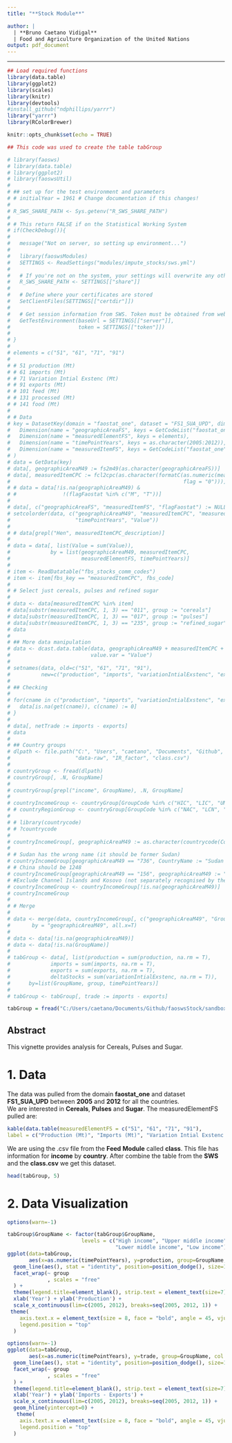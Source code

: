 ```yaml
---
title: "**Stock Module**"

author: |
  | **Bruno Caetano Vidigal**
  | Food and Agriculture Organization of the United Nations
output: pdf_document
---
```

---

```r
## Load required functions
library(data.table)
library(ggplot2)
library(scales)
library(knitr)
library(devtools)
#install_github("ndphillips/yarrr")
library("yarrr")
library(RColorBrewer)
```

```r
knitr::opts_chunk$set(echo = TRUE)
```

```r

## This code was used to create the table tabGroup

# library(faosws)
# library(data.table)
# library(ggplot2)
# library(faoswsUtil)
# 
# ## set up for the test environment and parameters
# # initialYear = 1961 # Change documentation if this changes!
# 
# R_SWS_SHARE_PATH <- Sys.getenv("R_SWS_SHARE_PATH")
# 
# # This return FALSE if on the Statistical Working System
# if(CheckDebug()){
#   
#   message("Not on server, so setting up environment...")
#   
#   library(faoswsModules)
#   SETTINGS <- ReadSettings("modules/impute_stocks/sws.yml")
#   
#   # If you're not on the system, your settings will overwrite any others
#   R_SWS_SHARE_PATH <- SETTINGS[["share"]]
#   
#   # Define where your certificates are stored
#   SetClientFiles(SETTINGS[["certdir"]])
#   
#   # Get session information from SWS. Token must be obtained from web interface
#   GetTestEnvironment(baseUrl = SETTINGS[["server"]],
#                      token = SETTINGS[["token"]])
#   
# }
# 
# elements = c("51", "61", "71", "91")
# 
# # 51 production (Mt)
# # 61 imports (Mt)
# # 71 Variation Intial Exstenc (Mt) 
# # 91 exports (Mt)  
# # 101 feed (Mt)
# # 131 processed (Mt)
# # 141 food (Mt)
# 
# # Data
# key = DatasetKey(domain = "faostat_one", dataset = "FS1_SUA_UPD", dimensions = list(
#   Dimension(name = "geographicAreaFS", keys = GetCodeList("faostat_one", "FS1_SUA_UPD", "geographicAreaFS")[, code]),
#   Dimension(name = "measuredElementFS", keys = elements),
#   Dimension(name = "timePointYears", keys = as.character(2005:2012)),
#   Dimension(name = "measuredItemFS", keys = GetCodeList("faostat_one", "FS1_SUA_UPD", "measuredItemFS")[, code]))
# )
# data = GetData(key)
# data[, geographicAreaM49 := fs2m49(as.character(geographicAreaFS))]
# data[, measuredItemCPC := fcl2cpc(as.character(formatC(as.numeric(measuredItemFS), width = 4,
#                                                        flag = "0")))]
# # data = data[!is.na(geographicAreaM49) & 
# #               !(flagFaostat %in% c("M", "T"))]
# 
# data[, c("geographicAreaFS", "measuredItemFS", "flagFaostat") := NULL]
# setcolorder(data, c("geographicAreaM49", "measuredItemCPC", "measuredElementFS", 
#                     "timePointYears", "Value"))
# 
# # data[grepl("Hen", measuredItemCPC_description)]
# 
# data = data[, list(Value = sum(Value)), 
#             by = list(geographicAreaM49, measuredItemCPC, 
#                       measuredElementFS, timePointYears)]
# 
# item <- ReadDatatable("fbs_stocks_comm_codes")
# item <- item[fbs_key == "measuredItemCPC", fbs_code]
# 
# # Select just cereals, pulses and refined sugar
# 
# data <- data[measuredItemCPC %in% item]
# data[substr(measuredItemCPC, 1, 3) == "011", group := "cereals"]
# data[substr(measuredItemCPC, 1, 3) == "017", group := "pulses"]
# data[substr(measuredItemCPC, 1, 3) == "235", group := "refined_sugar"]
# data
# 
# ## More data manipulation 
# data <- dcast.data.table(data, geographicAreaM49 + measuredItemCPC + timePointYears + group ~ measuredElementFS,
#                          value.var = "Value")
# 
# setnames(data, old=c("51", "61", "71", "91"),
#          new=c("production", "imports", "variationIntialExstenc", "exports"))
# 
# ## Checking
# 
# for(cname in c("production", "imports", "variationIntialExstenc", "exports")){
#   data[is.na(get(cname)), c(cname) := 0]
# }
# 
# data[, netTrade := imports - exports]
# data
# 
# ## Country groups
# dlpath <- file.path("C:", "Users", "caetano", "Documents", "Github", "faoswsFeed",
#                     "data-raw", "IR_factor", "class.csv")
# 
# countryGroup <- fread(dlpath)
# countryGroup[, .N, GroupName]
# 
# countryGroup[grepl("income", GroupName), .N, GroupName]
# 
# countryIncomeGroup <- countryGroup[GroupCode %in% c("HIC", "LIC", "UMC", "LMC"), ]
# # countryRegionGroup <- countryGroup[GroupCode %in% c("NAC", "LCN", "AFR", "EAS", "EUU"),]
# 
# # library(countrycode)
# # ?countrycode
# 
# countryIncomeGroup[, geographicAreaM49 := as.character(countrycode(CountryCode, "wb", "iso3n"))]
# 
# # Sudan has the wrong name (it should be former Sudan)
# countryIncomeGroup[geographicAreaM49 == "736", CountryName := "Sudan (former)"]
# # China should be 1248
# countryIncomeGroup[geographicAreaM49 == "156", geographicAreaM49 := "1248"]
# #Exclude Channel Islands and Kosovo (not separately recognised by the UN)
# countryIncomeGroup <- countryIncomeGroup[!is.na(geographicAreaM49)]
# countryIncomeGroup
# 
# # Merge
# 
# data <- merge(data, countryIncomeGroup[, c("geographicAreaM49", "GroupName"), with = F], 
#       by = "geographicAreaM49", all.x=T)
# 
# data <- data[!is.na(geographicAreaM49)]
# data <- data[!is.na(GroupName)]
# 
# tabGroup <- data[, list(production = sum(production, na.rm = T),
#             imports = sum(imports, na.rm = T),
#             exports = sum(exports, na.rm = T),
#             deltaStocks = sum(variationIntialExstenc, na.rm = T)),
#      by=list(GroupName, group, timePointYears)]
# 
# tabGroup <- tabGroup[, trade := imports - exports]

tabGroup = fread("C:/Users/caetano/Documents/Github/faoswsStock/sandbox/tabGroup.csv")
```


## Abstract

This vignette provides analysis for Cereals, Pulses and Sugar.


# 1. Data

The data was pulled from the domain **faostat_one** and dataset **FS1_SUA_UPD** between **2005** and **2012** for all the countries.  
We are interested in **Cereals**, **Pulses** and **Sugar**.
The measuredElementFS pulled are:

```r
kable(data.table(measuredElementFS = c("51", "61", "71", "91"),
label = c("Production (Mt)", "Imports (Mt)", "Variation Intial Exstenc (Mt)", "Exports (Mt)")), format = "markdown", padding = 0)
```

We are using the .csv file from the **Feed** **Module** called **class**. This file has information for **income** by **country**. After combine the table from the **SWS** and the **class.csv** we get this dataset.
```r
head(tabGroup, 5)
```

# 2. Data Visualization

```r
options(warn=-1)

tabGroup$GroupName <- factor(tabGroup$GroupName, 
                        levels = c("High income", "Upper middle income", 
                                   "Lower middle income", "Low income"))
ggplot(data=tabGroup,
       aes(x=as.numeric(timePointYears), y=production, group=GroupName, col = GroupName)) +
  geom_line(aes(), stat = "identity", position=position_dodge(), size=1) +
  facet_wrap(~ group
             , scales = "free"
  ) +
  theme(legend.title=element_blank(), strip.text = element_text(size=7)) +
  xlab('Year') + ylab('Production') +
  scale_x_continuous(lim=c(2005, 2012), breaks=seq(2005, 2012, 1)) +
 theme(
    axis.text.x = element_text(size = 8, face = "bold", angle = 45, vjust = .5),
    legend.position = "top"
  )
```

```r
options(warn=-1)
ggplot(data=tabGroup,
       aes(x=as.numeric(timePointYears), y=trade, group=GroupName, col = GroupName)) +
  geom_line(aes(), stat = "identity", position=position_dodge(), size=1) +
  facet_wrap(~ group
             , scales = "free"
  ) +
  theme(legend.title=element_blank(), strip.text = element_text(size=7)) +
  xlab('Year') + ylab('Imports - Exports') +
  scale_x_continuous(lim=c(2005, 2012), breaks=seq(2005, 2012, 1)) +
  geom_hline(yintercept=0) +
   theme(
    axis.text.x = element_text(size = 8, face = "bold", angle = 45, vjust = .5),
    legend.position = "top"
  )
```
